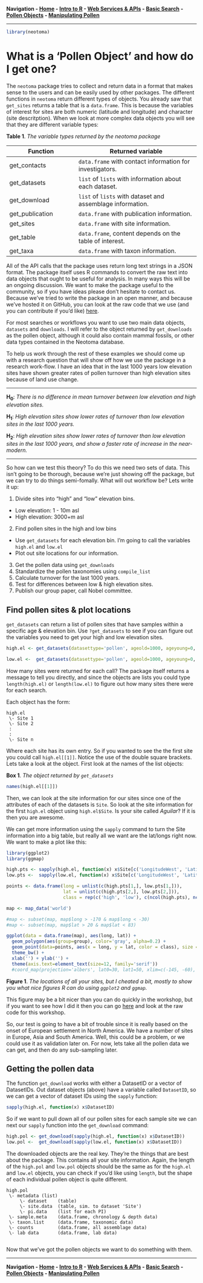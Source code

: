 **Navigation - [Home](https://github.com/SimonGoring/Neotoma-Workshop_Oct2013/blob/master/README.md) - [Intro to R](https://github.com/SimonGoring/Neotoma-Workshop_Oct2013/blob/master/IntroToR/IntroR_1.md) - [Web Services & APIs](https://github.com/SimonGoring/Neotoma-Workshop_Oct2013/blob/master/WebServices/WebServices.md) - [Basic Search](https://github.com/SimonGoring/Neotoma-Workshop_Oct2013/blob/master/BasicSearches/BasicSearches.md) - [Pollen Objects](https://github.com/SimonGoring/Neotoma-Workshop_Oct2013/blob/master/PollenObjects/PollenObjects.md) - [Manipulating Pollen](https://github.com/SimonGoring/Neotoma-Workshop_Oct2013/blob/master/ManipulatingPollen/manipulating.pollen.md)**

-------------------------------------

```r
library(neotoma)
```

What is a 'Pollen Object' and how do I get one?
========================================================
The `neotoma` package tries to collect and return data in a format that makes sense to the users and can be easily used by other packages.  The different functions in `neotoma` return different types of objects.  You already saw that `get_sites` returns a table that is a `data.frame`.  This is because the variables of interest for sites are both numeric (latitude and longitude) and character (site descritption).  When we look at more complex data objects you will see that they are different variable types:

**Table 1**. *The variable types returned by the neotoma package*

**Function** | **Returned variable**
------------ | ---------------------
get_contacts | `data.frame` with contact information for investigators.
get_datasets | `list` of `lists` with information about each dataset.
get_download | `list` of `lists` with dataset and assemblage information.
get_publication | `data.frame` with publication information.
get_sites | `data.frame` with site information.
get_table | `data.frame`, content depends on the table of interest.
get_taxa | `data.frame` with taxon information.

All of the API calls that the package uses return long text strings in a JSON format.  The package itself uses R commands to convert the raw text into data objects that ought to be useful for analysis.  In many ways this will be an ongoing discussion.  We want to make the package useful to the community, so if you have ideas please don't hesitate to contact us.  Because we've tried to write the package in an open manner, and because we've hosted it on GitHub, you can look at the raw code that we use (and you can contribute if you'd like) [here](https://github.com/ropensci/neotoma).

For most searches or workflows you want to use two main data objects, `datasets` and `downloads`.  I will refer to the object returned by `get_downloads` as the pollen object, although it could also contain mammal fossils, or other data types contained in the Neotoma database.

To help us work through the rest of these examples we should come up with a research question that will show off how we use the package in a research work-flow.  I have an idea that in the last 1000 years low elevation sites have shown greater rates of pollen turnover than high elevation sites because of land use change.

-------------------------------------------------

**H<sub>0</sub>**: *There is no difference in mean turnover between low elevation and high elevation sites.*

**H<sub>1</sub>**: *High elevation sites show lower rates of turnover than low elevation sites in the last 1000 years.*

**H<sub>2</sub>**: *High elevation sites show lower rates of turnover than low elevation sites in the last 1000 years, and show a faster rate of increase in the near-modern.*

-------------------------------------------------

So how can we test this theory?  To do this we need two sets of data.  This isn't going to be thorough, because we're just showing off the package, but we can try to do things semi-fomally.  What will out workflow be?  Lets write it up:

1.  Divide sites into "high" and "low" elevation bins.
  * Low elevation:  1 - 10m asl
  * High elevation: 3000+m asl
2.  Find pollen sites in the high and low bins
  * Use `get_datasets` for each elevation bin.  I'm going to call the variables `high.el` and `low.el`
  * Plot out site locations for our information.
3.  Get the pollen data using `get_downloads`
4.  Standardize the pollen taxonomies using `compile_list`
5.  Calculate turnover for the last 1000 years.
6.  Test for differences between low & high elevation sites.
7.  Publish our group paper, call Nobel committee.

Find pollen sites & plot locations
----------------------------------------
`get_datasets` can return a list of pollen sites that have samples within a specific age & elevation bin.  Use `?get_datasets` to see if you can figure out the variables you need to get your high and low elevation sites.

```r
high.el <- get_datasets(datasettype='pollen', ageold=1000, ageyoung=0, altmin=3000)

low.el <-  get_datasets(datasettype='pollen', ageold=1000, ageyoung=0, altmax = 10, altmin=1)

```

How many sites were returned for each call?  The package itself returns a message to tell you directly, and since the objects are lists you could type `length(high.el)` or `length(low.el)` to figure out how many sites there were for each search.

Each object has the form:

```
high.el
 \- Site 1
 \- Site 2
 :
 :
 \- Site n
```

Where each site has its own entry.  So if you wanted to see the the first site you could call `high.el[[1]]`.  Notice the use of the double square brackets.  Lets take a look at the object.  First look at the names of the list objects:

**Box 1**. *The object returned by `get_datasets`*
```r
names(high.el[[1]])
```

Then, we can look at the site information for our sites since one of the attributes of each of the datasets is `Site`.  So look at the site information for the first `high.el` object using `high.el$Site`.  Is your site called *Aguilar*?  If it is then you are awesome.

We can get more information using the `sapply` command to turn the Site information into a big table, but really all we want are the lat/longs right now.  We want to make a plot like this:

```r
library(ggplot2)
library(ggmap)

high.pts <- sapply(high.el, function(x) x$Site[c('LongitudeWest', 'LatitudeNorth')])
low.pts <-  sapply(low.el, function(x) x$Site[c('LongitudeWest', 'LatitudeNorth')])

points <- data.frame(long = unlist(c(high.pts[1,], low.pts[1,])), 
                     lat = unlist(c(high.pts[2,], low.pts[2,])),
                     class = rep(c('high', 'low'), c(ncol(high.pts), ncol(low.pts))))

map <- map_data('world')

#map <- subset(map, map$long > -170 & map$long < -30)
#map <- subset(map, map$lat > 20 & map$lat < 83)

ggplot(data = data.frame(map), aes(long, lat)) + 
  geom_polygon(aes(group=group), color='gray', alpha=0.2) +
  geom_point(data=points, aes(x = long, y = lat, color = class), size = 3) +
  theme_bw() +
  xlab('') + ylab('') +
  theme(axis.text=element_text(size=12, family='serif')) 
  #coord_map(projection='albers', lat0=30, lat1=50, xlim=c(-145, -60), ylim=c(26, 75))
```
**Figure 1**. *The locations of all your sites, but I cheated a bit, mostly to show you what nice figures R can do using `ggplot2` and `ggmap`.*

This figure may be a bit nicer than you can do quickly in the workshop, but if you want to see how I did it then you can go [here]() and look at the raw code for this workshop.

So, our test is going to have a bit of trouble since it is really based on the onset of European settlement in North America.  We have a number of sites in Europe, Asia and South America.  Well, this could be a problem, or we could use it as validation later on.  For now, lets take all the pollen data we can get, and then do any sub-sampling later.

Getting the pollen data
---------------------------------------------

The function `get_download` works with either a DatasetID or a vector of DatasetIDs.  Out dataset objects (above) have a variable called `DatasetID`, so we can get a vector of dataset IDs using the `sapply` function:

```r
sapply(high.el, function(x) x$DatasetID)
```

So if we want to pull down all of our pollen sites for each sample site we can next our `sapply` function into the `get_download` command:

```r
high.pol <- get_download(sapply(high.el, function(x) x$DatasetID))
low.pol <-  get_download(sapply(low.el, function(x) x$DatasetID))
```

The downloaded objects are the real key.  They're the things that are best about the package.  This contains all your site information.  Again, the length of the `high.pol` and `low.pol` objects should be the same as for the `high.el` and `low.el` objects, you can check if you'd like using `length`, but the shape of each individual pollen object is quite different.

```
high.pol
 \- metadata (list)
     \- dataset    (table)
     \- site.data  (table, sim. to dataset 'Site')
     \- pi.data    (list for each PI)
 \- sample.meta    (data.frame, chronology & depth data)
 \- taxon.list     (data.frame, taxonomic data)
 \- counts         (data.frame, all assemblage data)
 \- lab data       (data.frame, lab data)
 
```

Now that we've got the pollen objects we want to do something with them.

-----------------

**Navigation - [Home](https://github.com/SimonGoring/Neotoma-Workshop_Oct2013/blob/master/README.md) - [Intro to R](https://github.com/SimonGoring/Neotoma-Workshop_Oct2013/blob/master/IntroToR/IntroR_1.md) - [Web Services & APIs](https://github.com/SimonGoring/Neotoma-Workshop_Oct2013/blob/master/WebServices/WebServices.md) - [Basic Search](https://github.com/SimonGoring/Neotoma-Workshop_Oct2013/blob/master/BasicSearches/BasicSearches.md) - [Pollen Objects](https://github.com/SimonGoring/Neotoma-Workshop_Oct2013/blob/master/PollenObjects/PollenObjects.md) - [Manipulating Pollen](https://github.com/SimonGoring/Neotoma-Workshop_Oct2013/blob/master/ManipulatingPollen/manipulating.pollen.md)**